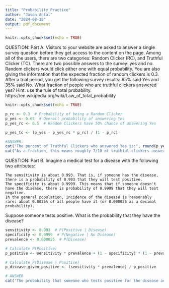 ---
title: "Probability Practice"
author: "Jason Antal"
date: "2024-08-18"
output: pdf_document
---

```{r setup\, include=FALSE}
knitr::opts_chunk$set(echo = TRUE)

```

QUESTION:
Part A. Visitors to your website are asked to answer a single survey question before they get access to the content on the page. Among all of the users, there are two categories: Random Clicker (RC), and Truthful Clicker (TC). There are two possible answers to the survey: yes and no. Random clickers would click either one with equal probability. You are also giving the information that the expected fraction of random clickers is 0.3. After a trial period, you get the following survey results: 65% said Yes and 35% said No. What fraction of people who are truthful clickers answered yes? Hint: use the rule of total probability.
https://en.wikipedia.org/wiki/Law_of_total_probability 

```{r Part A, include=FALSE}
knitr::opts_chunk$set(echo = TRUE)

p_rc <- 0.3  # Probability of being a Random Clicker
p_yes <- 0.65  # Overall probability of answering Yes
p_yes_rc <- 0.5  # Random Clickers have 50% chance of answering Yes

p_yes_tc <- (p_yes - p_yes_rc * p_rc) / (1 - p_rc)

#ANSWER:
cat("The percent of Truthful Clickers who answered Yes is:", round(p_yes_tc,4)*100, "%.", '\n')
cat("As a fraction, this means roughly 7/10 of truthful clickers answered yes.")

```

QUESTION:
Part B. Imagine a medical test for a disease with the following two attributes:

    The sensitivity is about 0.993. That is, if someone has the disease, there is a probability of 0.993 that they will test positive.
    The specificity is about 0.9999. This means that if someone doesn't have the disease, there is probability of 0.9999 that they will test negative.
    In the general population, incidence of the disease is reasonably rare: about 0.0025% of all people have it (or 0.000025 as a decimal probability).

Suppose someone tests positive. What is the probability that they have the disease?

```{r Part B}
sensitivity <- 0.993  # P(Positive | Disease)
specificity <- 0.9999  # P(Negative | No Disease)
prevalence <- 0.000025  # P(Disease)

# Calculate P(Positive)
p_positive <- sensitivity * prevalence + (1 - specificity) * (1 - prevalence)

# Calculate P(Disease | Positive)
p_disease_given_positive <- (sensitivity * prevalence) / p_positive

# ANSWER
cat('The probability that someone who tests positive for the disease actually has the disease is', round(p_disease_given_positive, 4) * 100, "%.")
```
